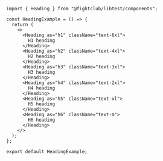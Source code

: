 ```tsx
import { Heading } from "@fightclub/libtest/components";

const HeadingExample = () => {
  return (
    <>
      <Heading as="h1" className="text-6xl">
        H1 heading
      </Heading>
      <Heading as="h2" className="text-4xl">
        H2 heading
      </Heading>
      <Heading as="h3" className="text-3xl">
        H3 heading
      </Heading>
      <Heading as="h4" className="text-2xl">
        H4 heading
      </Heading>
      <Heading as="h5" className="text-xl">
        H5 heading
      </Heading>
      <Heading as="h6" className="text-m">
        H6 heading
      </Heading>
    </>
  );
};

export default HeadingExample;
```
